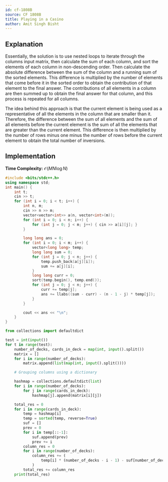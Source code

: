 ```yaml
---
id: cf-1808B
source: CF 1808B
title: Playing in a Casino
author: Amit Singh Bisht
---
```


## Explanation

Essentially, the solution is to use nested loops to iterate through the columns input matrix, then calculate the sum of each column, and sort the elements of each column in non-descending order. Then calculate the absolute difference between the sum of the column and a running sum of the sorted elements. This difference is multiplied by the number of elements that come before it in the sorted order to obtain the contribution of that element to the final answer. The contributions of all elements in a column are then summed up to obtain the final answer for that column, and this process is repeated for all columns.

The idea behind this approach is that the current element is being used as a representative of all the elements in the column that are smaller than it. Therefore, the difference between the sum of all elements and the sum of all elements before the current element is the sum of all the elements that are greater than the current element. This difference is then multiplied by the number of rows minus one minus the number of rows before the current element to obtain the total number of inversions.

## Implementation

**Time Complexity:** $\mathcal{O}(MN \log N)$

<LanguageSection>
<CPPSection>

```cpp
#include <bits/stdc++.h>
using namespace std;
int main() {
	int t;
	cin >> t;
	for (int i = 0; i < t; i++) {
		int n, m;
		cin >> n >> m;
		vector<vector<int>> a(n, vector<int>(m));
		for (int i = 0; i < n; i++) {
			for (int j = 0; j < m; j++) { cin >> a[i][j]; }
		}

		long long ans = 0;
		for (int i = 0; i < m; i++) {
			vector<long long> temp;
			long long sum = 0;
			for (int j = 0; j < n; j++) {
				temp.push_back(a[j][i]);
				sum += a[j][i];
			}
			long long curr = 0;
			sort(temp.begin(), temp.end());
			for (int j = 0; j < n; j++) {
				curr += temp[j];
				ans += llabs((sum - curr) - (n - 1 - j) * temp[j]);
			}
		}

		cout << ans << "\n";
	}
}
```

</CPPSection>
<PySection>

```py
from collections import defaultdict

test = int(input())
for t in range(test):
	number_of_decks, cards_in_deck = map(int, input().split())
	matrix = []
	for i in range(number_of_decks):
		matrix.append(list(map(int, input().split())))

	# Grouping columns using a dictionary

	hashmap = collections.defaultdict(list)
	for i in range(number_of_decks):
		for j in range(cards_in_deck):
			hashmap[j].append(matrix[i][j])

	total_res = 0
	for i in range(cards_in_deck):
		temp = hashmap[i]
		temp = sorted(temp, reverse=True)
		suf = []
		prev = 0
		for i in temp[::-1]:
			suf.append(prev)
			prev += i
		column_res = 0
		for i in range(number_of_decks):
			column_res += (
				temp[i] * (number_of_decks - i - 1) - suf[number_of_decks - i - 1]
			)
		total_res += column_res
	print(total_res)
```

</PySection>
</LanguageSection>
